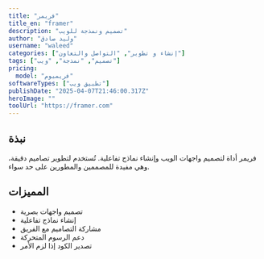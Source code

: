 ---
title: "فريمر"
title_en: "framer"
description: "تصميم ونمذجة للويب"
author: "وليد صادق"
username: "waleed"
categories: ["إنشاء و تطوير", "التواصل والتعاون"]
tags: ["تصميم", "نمذجة", "ويب"]
pricing:
  model: "فريميوم"
softwareTypes: ["تطبيق ويب"]
publishDate: "2025-04-07T21:46:00.317Z"
heroImage: ""
toolUrl: "https://framer.com"
---
## نبذة
فريمر أداة لتصميم واجهات الويب وإنشاء نماذج تفاعلية. تُستخدم لتطوير تصاميم دقيقة، وهي مفيدة للمصممين والمطورين على حد سواء.

## المميزات
- تصميم واجهات بصرية
- إنشاء نماذج تفاعلية
- مشاركة التصاميم مع الفريق
- دعم الرسوم المتحركة
- تصدير الكود إذا لزم الأمر